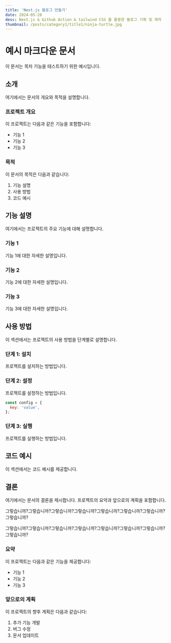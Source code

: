 ```yaml
---
title: 'Next.js 블로그 만들기'
date: 2024-05-28
desc: Next.js & Github Action & tailwind CSS 를 활용한 블로그 기획 및 제작
thumbnail: /posts/category1/title1/ninja-turtle.jpg
---
```


# 예시 마크다운 문서

이 문서는 목차 기능을 테스트하기 위한 예시입니다.

## 소개

여기에서는 문서의 개요와 목적을 설명합니다.

### 프로젝트 개요

이 프로젝트는 다음과 같은 기능을 포함합니다:
- 기능 1
- 기능 2
- 기능 3

### 목적

이 문서의 목적은 다음과 같습니다:
1. 기능 설명
2. 사용 방법
3. 코드 예시

## 기능 설명

여기에서는 프로젝트의 주요 기능에 대해 설명합니다.

### 기능 1

기능 1에 대한 자세한 설명입니다.

### 기능 2

기능 2에 대한 자세한 설명입니다.

### 기능 3

기능 3에 대한 자세한 설명입니다.

## 사용 방법

이 섹션에서는 프로젝트의 사용 방법을 단계별로 설명합니다.

### 단계 1: 설치

프로젝트를 설치하는 방법입니다.


### 단계 2: 설정

프로젝트를 설정하는 방법입니다.

```javascript
const config = {
  key: 'value',
};
```

### 단계 3: 실행

프로젝트를 실행하는 방법입니다.


## 코드 예시

이 섹션에서는 코드 예시를 제공합니다.



## 결론

여기에서는 문서의 결론을 제시합니다. 프로젝트의 요약과 앞으로의 계획을 포함합니다.

그렇습니까?그렇습니까?그렇습니까?그렇습니까?그렇습니까?그렇습니까?그렇습니까?그렇습니까?

그렇습니까?그렇습니까?그렇습니까?그렇습니까?그렇습니까?그렇습니까?그렇습니까?그렇습니까?


### 요약

이 프로젝트는 다음과 같은 기능을 제공합니다:

- 기능 1
- 기능 2
- 기능 3

### 앞으로의 계획

이 프로젝트의 향후 계획은 다음과 같습니다:

1. 추가 기능 개발
2. 버그 수정
3. 문서 업데이트

